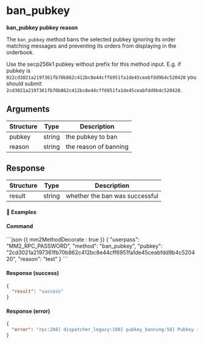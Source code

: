 # ban_pubkey

**ban_pubkey pubkey reason**

The `ban_pubkey` method bans the selected pubkey ignoring its order matching messages and preventing its orders from displaying in the orderbook.

<Note>

Use the secp256k1 pubkey without prefix for this method input. E.g. if pubkey is `022cd3021a2197361fb70b862c412bc8e44cff6951fa1de45ceabfdd9b4c520420` you should submit `2cd3021a2197361fb70b862c412bc8e44cff6951fa1de45ceabfdd9b4c520420`.

</Note>

## Arguments

| Structure | Type   | Description           |
| --------- | ------ | --------------------- |
| pubkey    | string | the pubkey to ban     |
| reason    | string | the reason of banning |

## Response

| Structure | Type   | Description                    |
| --------- | ------ | ------------------------------ |
| result    | string | whether the ban was successful |

#### 📌 Examples

#### Command

<CodeGroup title="" tag="POST" label="ban_pubkey">
```json {{ mm2MethodDecorate : true }}
{
  "userpass": "MM2_RPC_PASSWORD",
  "method": "ban_pubkey",
  "pubkey": "2cd3021a2197361fb70b862c412bc8e44cff6951fa1de45ceabfdd9b4c520420",
  "reason": "test"
}
```
</CodeGroup>


<CollapsibleSection expandedText='Hide Response' collapsedText='Show Response'>

#### Response (success)

```json
{
  "result": "success"
}
```

#### Response (error)

```json
{
  "error": "rpc:208] dispatcher_legacy:160] pubkey_banning:58] Pubkey is banned already"
}
```

</CollapsibleSection>
